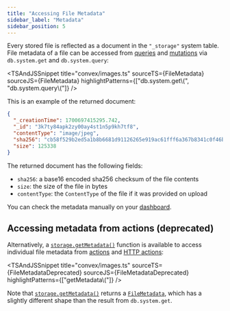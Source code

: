 ```yaml
---
title: "Accessing File Metadata"
sidebar_label: "Metadata"
sidebar_position: 5
---
```



Every stored file is reflected as a document in the `"_storage"` system table.
File metadata of a file can be accessed from
[queries](/docs/functions/query-functions.mdx) and
[mutations](/docs/functions/mutation-functions.mdx) via `db.system.get` and
`db.system.query`:

<TSAndJSSnippet
  title="convex/images.ts"
  sourceTS={FileMetadata}
  sourceJS={FileMetadata}
  highlightPatterns={["db.system.get\\(", "db.system.query\\("]}
/>

This is an example of the returned document:

```json
{
  "_creationTime": 1700697415295.742,
  "_id": "3k7ty84apk2zy00ay4st1n5p9kh7tf8",
  "contentType": "image/jpeg",
  "sha256": "cb58f529b2ed5a1b8b6681d91126265e919ac61fff6a367b8341c0f46b06a5bd",
  "size": 125338
}
```

The returned document has the following fields:

- `sha256`: a base16 encoded sha256 checksum of the file contents
- `size`: the size of the file in bytes
- `contentType`: the `ContentType` of the file if it was provided on upload

You can check the metadata manually on your
[dashboard](/docs/dashboard.md#file-storage).

## Accessing metadata from actions (deprecated)

Alternatively, a
[`storage.getMetadata()`](/api/interfaces/server.StorageReader#getmetadata)
function is available to access individual file metadata from
[actions](/docs/functions/actions.mdx) and
[HTTP actions](/docs/functions/http-actions.mdx):

<TSAndJSSnippet
  title="convex/images.ts"
  sourceTS={FileMetadataDeprecated}
  sourceJS={FileMetadataDeprecated}
  highlightPatterns={["getMetadata\\("]}
/>

Note that
[`storage.getMetadata()`](/api/interfaces/server.StorageReader#getmetadata)
returns a [`FileMetadata`](/api/modules/server#filemetadata), which has a
slightly different shape than the result from `db.system.get`.
